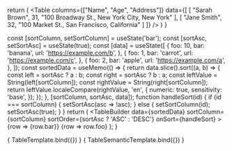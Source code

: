 
<Meta title="Components/Tables" component={Table} />

  return (
    <Table
      columns={["Name", "Age", "Address"]}
      data={[
        [
          "Sarah Brown",
          31,
          "100 Broadway St., New York City, New York"
        ],
        [
          "Jane Smith",
          32,
          "100 Market St., San Francisco, California"
        ]
      ]}
    />
  )
}

  const [sortColumn, setSortColumn] = useState('bar');
  const [sortAsc, setSortAsc] = useState(true);
  const [data] = useState([
    {
      foo: 10,
      bar: 'banana',
      url: 'https://example.com/b',
    },
    {
      foo: 1,
      bar: 'carrot',
      url: 'https://example.com/c',
    },
    {
      foo: 2,
      bar: 'apple',
      url: 'https://example.com/a',
    },
  ]);
  const sortedData = useMemo(() => {
    return data.slice().sort((a, b) => {
      const left = sortAsc ? a : b;
      const right = sortAsc ? b : a;
      const leftValue = String(left[sortColumn]);
      const rightValue = String(right[sortColumn]);
      return leftValue.localeCompare(rightValue, 'en', {
        numeric: true,
        sensitivity: 'base',
      });
    });
  }, [sortColumn, sortAsc, data]);
  function handleSort(id) {
    if (id === sortColumn) {
      setSortAsc(asc => !asc);
    } else {
      setSortColumn(id);
      setSortAsc(true);
    }
  }
  return (
    <TableBuilder
      data={sortedData}
      sortColumn={sortColumn}
      sortOrder={sortAsc ? 'ASC' : 'DESC'}
      onSort={handleSort}
    >
      <TableBuilderColumn id="bar" header="Produce" sortable>
        {row => <Link href={row.url}>{row.bar}</Link>}
      </TableBuilderColumn>
      <TableBuilderColumn
        id="foo"
        header="Quantity"
        numeric
        sortable
      >
        {row => row.foo}
      </TableBuilderColumn>
    </TableBuilder>
  );
}

<Canvas withToolbar>
  <Story
    name="Table">
    {
      TableTemplate.bind({})
    }
  </Story>
  <Story
    name="TableSemantic">
    {
      TableSemanticTemplate.bind({})
    }
  </Story>
</Canvas>